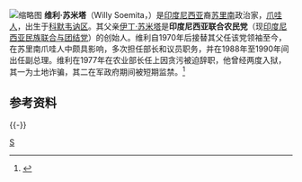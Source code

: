 [[File:Willy_Soemita.jpg|缩略图]]
'''维利·苏米塔'''（Willy Soemita，{{bd|1936年|3月|||catIdx=S}}）是[[印度尼西亚|印度尼西亚]]裔[[苏里南|苏里南]]政治家，[[爪哇人|爪哇人]]，出生于[[科默韦讷区|科默韦讷区]]。其父亲[[伊丁·苏米塔|伊丁·苏米塔]]是'''印度尼西亚联合农民党'''（现[[印度尼西亚民族联合与团结党|印度尼西亚民族联合与团结党]]）的创始人。维利自1970年后接替其父任该党领袖至今，在苏里南爪哇人中颇具影响，多次担任部长和议员职务，并在1988年至1990年间出任副总理。维利在1977年在农业部长任上因贪污被迫辞职，他曾经两度入狱，其一为土地诈骗，其二在军政府期间被短期监禁。<ref>{{cite book|author=吴德明 |title=《苏里南》 |language=zh-hans |year=2008 |publisher=社会科学文献出版社 |page=257 |location=北京 |isbn=9787509701881 }}</ref>

==参考资料==
{{reflist}}

{{-}}
{{start box}}
{{s-ppo}}
{{succession box 
| title  = 苏里南[[印度尼西亚民族联合与团结党|印度尼西亚民族联合与团结党]]领袖
| before = [[伊丁·苏米塔|伊丁·苏米塔]]
| years  = 1970年－ 
| after  = 现任
}}
{{end box}}

[[Category:苏里南政治人物|S]]